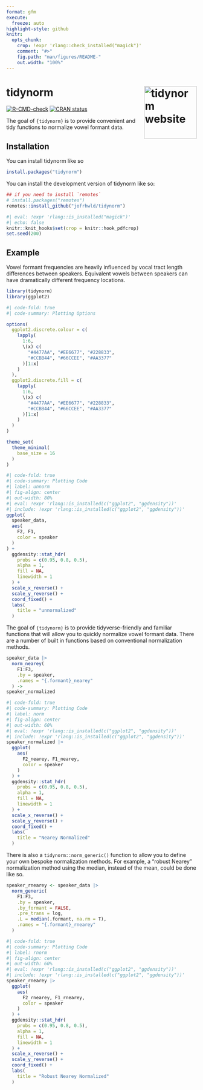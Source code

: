 ```yaml
---
format: gfm
execute:
  freeze: auto
highlight-style: github  
knitr: 
  opts_chunk: 
    crop: !expr 'rlang::check_installed("magick")'
    comment: "#>"
    fig.path: "man/figures/README-"
    out.width: "100%"
---
```


<!-- README.md is generated from README.Rmd. Please edit that file -->

# tidynorm <a href="https://jofrhwld.github.io/tidynorm/"><img src="man/figures/logo.png" alt="tidynorm website" align="right" height="139"/></a>

<!-- badges: start -->

[![R-CMD-check](https://github.com/JoFrhwld/tidynorm/actions/workflows/R-CMD-check.yaml/badge.svg)](https://github.com/JoFrhwld/tidynorm/actions/workflows/R-CMD-check.yaml)
[![CRAN status](https://www.r-pkg.org/badges/version/tidynorm)](https://CRAN.R-project.org/package=tidynorm)
<!-- badges: end -->

The goal of `{tidynorm}` is to provide convenient and tidy functions to normalize vowel formant data.

## Installation

You can install tidynorm like so

``` r
install.packages("tidynorm")
```

You can install the development version of tidynorm like so:

``` r
## if you need to install `remotes`
# install.packages("remotes")
remotes::install_github("jofrhwld/tidynorm")
```

```r
#| eval: !expr 'rlang::is_installed("magick")'
#| echo: false
knitr::knit_hooks$set(crop = knitr::hook_pdfcrop)
set.seed(200)
```

## Example

Vowel formant frequencies are heavily influenced by vocal tract length differences between speakers.
Equivalent vowels between speakers can have dramatically different frequency locations.

```r
library(tidynorm)
library(ggplot2)
```

```r
#| code-fold: true
#| code-summary: Plotting Options

options(
  ggplot2.discrete.colour = c(
    lapply(
      1:6,
      \(x) c(
        "#4477AA", "#EE6677", "#228833",
        "#CCBB44", "#66CCEE", "#AA3377"
      )[1:x]
    )
  ),
  ggplot2.discrete.fill = c(
    lapply(
      1:6,
      \(x) c(
        "#4477AA", "#EE6677", "#228833",
        "#CCBB44", "#66CCEE", "#AA3377"
      )[1:x]
    )
  )
)

theme_set(
  theme_minimal(
    base_size = 16
  )
)
```

```r
#| code-fold: true
#| code-summary: Plotting Code
#| label: unnorm
#| fig-align: center
#| out-width: 80%
#| eval: !expr 'rlang::is_installed(c("ggplot2", "ggdensity"))'
#| include: !expr 'rlang::is_installed(c("ggplot2", "ggdensity"))'
ggplot(
  speaker_data,
  aes(
    F2, F1,
    color = speaker
  )
) +
  ggdensity::stat_hdr(
    probs = c(0.95, 0.8, 0.5),
    alpha = 1,
    fill = NA,
    linewidth = 1
  ) +
  scale_x_reverse() +
  scale_y_reverse() +
  coord_fixed() +
  labs(
    title = "unnormalized"
  )
```

The goal of `{tidynorm}` is to provide tidyverse-friendly and familiar functions that will allow you to quickly normalize vowel formant data.
There are a number of built in functions based on conventional normalization methods.

```r
speaker_data |>
  norm_nearey(
    F1:F3,
    .by = speaker,
    .names = "{.formant}_nearey"
  ) ->
speaker_normalized
```

```r
#| code-fold: true
#| code-summary: Plotting Code
#| label: norm
#| fig-align: center
#| out-width: 60%
#| eval: !expr 'rlang::is_installed(c("ggplot2", "ggdensity"))'
#| include: !expr 'rlang::is_installed(c("ggplot2", "ggdensity"))'
speaker_normalized |>
  ggplot(
    aes(
      F2_nearey, F1_nearey,
      color = speaker
    )
  ) +
  ggdensity::stat_hdr(
    probs = c(0.95, 0.8, 0.5),
    alpha = 1,
    fill = NA,
    linewidth = 1
  ) +
  scale_x_reverse() +
  scale_y_reverse() +
  coord_fixed() +
  labs(
    title = "Nearey Normalized"
  )
```

There is also a `tidynorm::norm_generic()` function to allow you to define your own bespoke normalization methods.
For example, a "robust Nearey" normalization method using the median, instead of the mean, could be done like so.

```r
speaker_rnearey <- speaker_data |>
  norm_generic(
    F1:F3,
    .by = speaker,
    .by_formant = FALSE,
    .pre_trans = log,
    .L = median(.formant, na.rm = T),
    .names = "{.formant}_rnearey"
  )
```

```r
#| code-fold: true
#| code-summary: Plotting Code
#| label: rnorm
#| fig-align: center
#| out-width: 60%
#| eval: !expr 'rlang::is_installed(c("ggplot2", "ggdensity"))'
#| include: !expr 'rlang::is_installed(c("ggplot2", "ggdensity"))'
speaker_rnearey |>
  ggplot(
    aes(
      F2_rnearey, F1_rnearey,
      color = speaker
    )
  ) +
  ggdensity::stat_hdr(
    probs = c(0.95, 0.8, 0.5),
    alpha = 1,
    fill = NA,
    linewidth = 1
  ) +
  scale_x_reverse() +
  scale_y_reverse() +
  coord_fixed() +
  labs(
    title = "Robust Nearey Normalized"
  )
```
